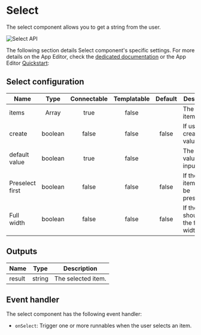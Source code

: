 
# Select

The select component allows you to get a string from the user.

![Select API](../../assets/apps/4_app_component_library/select.png.webp)

The following section details Select component's specific settings. For more details on the App Editor, check the [dedicated documentation](../0_app_editor/index.mdx) or the App Editor [Quickstart](../../getting_started/7_apps_quickstart/index.mdx):

<div className="grid grid-cols-2 gap-6 mb-4">
	<DocCard
		color="orange"
		title="App Editor Documentation"
		description="The app editor is a low-code builder to create custom User Interfaces with a mix of drag-and-drop and code."
		href="/docs/apps/app_editor"
	/>
	<DocCard
		color="orange"
		title="Apps Quickstart"
		description="Learn how to build your first app in a matter of minutes."
		href="/docs/getting_started/apps_quickstart"
	/>
</div>

## Select configuration

| Name            |  Type   | Connectable | Templatable | Default | Description                               |
| --------------- | :-----: | :---------: | :---------: | :-----: | ----------------------------------------- |
| items           |  Array  |    true     |    false    |         | The select items.                         |
| create          | boolean |    false    |    false    |  false  | If users can create values.               |
| default value   | boolean |    true     |    false    |         | The default value of the input.           |
| Preselect first | boolean |    false    |    false    |  false  | If the first item should be preselected.  |
| Full width      | boolean |    false    |    false    |  false  | If the select should take the full width. |

## Outputs

| Name   |  Type  | Description        |
| ------ | :----: | ------------------ |
| result | string | The selected item. |

## Event handler

The select component has the following event handler:

- `onSelect`: Trigger one or more runnables when the user selects an item.

